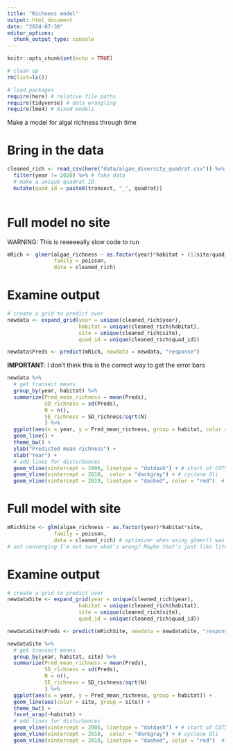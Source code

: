 ```yaml
---
title: "Richness model"
output: html_document
date: "2024-07-30"
editor_options: 
  chunk_output_type: console
---
```


```r
knitr::opts_chunk$set(echo = TRUE)

# clean up
rm(list=ls()) 

# load packages
require(here) # relative file paths
require(tidyverse) # data wrangling
require(lme4) # mixed models

```

Make a model for algal richness through time

# Bring in the data

```r
cleaned_rich <- read_csv(here("data/algae_diversity_quadrat.csv")) %>% # generated using my (Julianna's) algal metric wrangling code
  filter(year != 2020) %>% # fake data
  # make a unique quadrat ID
  mutate(quad_id = paste0(transect, "_", quadrat))
  
```

# Full model no site

WARNING: This is reeeeeally slow code to run

```r
mRich <- glmer(algae_richness ~ as.factor(year)*habitat + (1|site/quad_id),
               family = poisson,
               data = cleaned_rich)
```

# Examine output

```r
# create a grid to predict over
newdata <- expand_grid(year = unique(cleaned_rich$year),
                       habitat = unique(cleaned_rich$habitat),
                       site = unique(cleaned_rich$site),
                       quad_id = unique(cleaned_rich$quad_id))
```

```r
newdata$Preds <- predict(mRich, newdata = newdata, "response")
```

**IMPORTANT**: I don't think this is the correct way to get the error bars

```r
newdata %>% 
  # get transect means
  group_by(year, habitat) %>% 
  summarize(Pred_mean_richness = mean(Preds),
            SD_richness = sd(Preds),
            N = n(),
            SE_richness = SD_richness/sqrt(N)
            ) %>% 
  ggplot(aes(x = year, y = Pred_mean_richness, group = habitat, color = habitat)) +
  geom_line() +
  theme_bw() +
  ylab("Predicted mean richness") +
  xlab("Year") +
  # add lines for disturbances
  geom_vline(xintercept = 2006, linetype = "dotdash") + # start of COTS
  geom_vline(xintercept = 2010,  color = "darkgray") + # cyclone Oli
  geom_vline(xintercept = 2019, linetype = "dashed", color = "red")  # bleaching

```

# Full model with site

```r
mRichSite <- glm(algae_richness ~ as.factor(year)*habitat*site,
               family = poisson,
               data = cleaned_rich) # optimizer when using glmer() was taken from : https://stackoverflow.com/questions/69929896/glmer-taking-days-to-compute-and-never-ending)
# not converging I'm not sure what's wrong? Maybe that's just like literally specifying everything? Took 1|quad_id out
```

# Examine output

```r
# create a grid to predict over
newdataSite <- expand_grid(year = unique(cleaned_rich$year),
                       habitat = unique(cleaned_rich$habitat),
                       site = unique(cleaned_rich$site),
                       quad_id = unique(cleaned_rich$quad_id))
```

```r
newdataSite$Preds <- predict(mRichSite, newdata = newdataSite, "response")
```

```r
newdataSite %>% 
  # get transect means
  group_by(year, habitat, site) %>% 
  summarize(Pred_mean_richness = mean(Preds),
            SD_richness = sd(Preds),
            N = n(),
            SE_richness = SD_richness/sqrt(N)
            ) %>% 
  ggplot(aes(x = year, y = Pred_mean_richness, group = habitat)) +
  geom_line(aes(color = site, group = site)) +
  theme_bw() +
  facet_wrap(~habitat) +
  # add lines for disturbances
  geom_vline(xintercept = 2006, linetype = "dotdash") + # start of COTS
  geom_vline(xintercept = 2010,  color = "darkgray") + # cyclone Oli
  geom_vline(xintercept = 2019, linetype = "dashed", color = "red")  # bleaching

```
